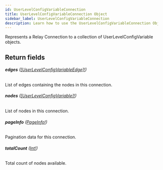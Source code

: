 ```yaml
---
id: UserLevelConfigVariableConnection
title: UserLevelConfigVariableConnection Object
sidebar_label: UserLevelConfigVariableConnection
description: Learn how to use the UserLevelConfigVariableConnection Object for Prismatic's API.
---
```


Represents a Relay Connection to a collection of UserLevelConfigVariable objects.

## Return fields

###### <b>edges</b> ([[UserLevelConfigVariableEdge]!](api/schema/object/UserLevelConfigVariableEdge.mdx))

List of edges containing the nodes in this connection.

###### <b>nodes</b> ([[UserLevelConfigVariable]!](api/schema/object/UserLevelConfigVariable.mdx))

List of nodes in this connection.

###### <b>pageInfo</b> ([PageInfo!](api/schema/object/PageInfo.mdx))

Pagination data for this connection.

###### <b>totalCount</b> ([Int!](api/schema/scalar/Int.mdx))

Total count of nodes available.
